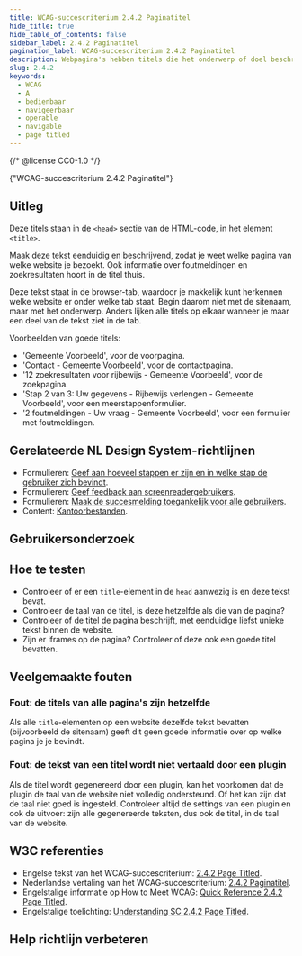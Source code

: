 ```yaml
---
title: WCAG-succescriterium 2.4.2 Paginatitel
hide_title: true
hide_table_of_contents: false
sidebar_label: 2.4.2 Paginatitel
pagination_label: WCAG-succescriterium 2.4.2 Paginatitel
description: Webpagina's hebben titels die het onderwerp of doel beschrijven.
slug: 2.4.2
keywords:
  - WCAG
  - A
  - bedienbaar
  - navigeerbaar
  - operable
  - navigable
  - page titled
---
```


{/* @license CC0-1.0 */}


<WcagHeadingGroup level={1} conformanceLevel="Niveau A">
  {"WCAG-succescriterium 2.4.2 Paginatitel"}
</WcagHeadingGroup>

## Uitleg

<Summary />

Deze titels staan in de `<head>` sectie van de HTML-code, in het element `<title>`.

Maak deze tekst eenduidig en beschrijvend, zodat je weet welke pagina van welke website je bezoekt. Ook informatie over foutmeldingen en zoekresultaten hoort in de titel thuis.

Deze tekst staat in de browser-tab, waardoor je makkelijk kunt herkennen welke website er onder welke tab staat. Begin daarom niet met de sitenaam, maar met het onderwerp. Anders lijken alle titels op elkaar wanneer je maar een deel van de tekst ziet in de tab.

Voorbeelden van goede titels:

- 'Gemeente Voorbeeld', voor de voorpagina.
- 'Contact - Gemeente Voorbeeld', voor de contactpagina.
- '12 zoekresultaten voor rijbewijs - Gemeente Voorbeeld', voor de zoekpagina.
- 'Stap 2 van 3: Uw gegevens - Rijbewijs verlengen - Gemeente Voorbeeld', voor een meerstappenformulier.
- '2 foutmeldingen - Uw vraag - Gemeente Voorbeeld', voor een formulier met foutmeldingen.

## Gerelateerde NL Design System-richtlijnen

- Formulieren: [Geef aan hoeveel stappen er zijn en in welke stap de gebruiker zich bevindt](/richtlijnen/formulieren/meerdere-stappen/voortgang-tonen).
- Formulieren: [Geef feedback aan screenreadergebruikers](/richtlijnen/formulieren/foutmeldingen/screenreaderfeedback).
- Formulieren: [Maak de succesmelding toegankelijk voor alle gebruikers](/richtlijnen/formulieren/bevestigingspagina/toegankelijke-succesmelding).
- Content: [Kantoorbestanden](/richtlijnen/content/kantoorbestanden).

## Gebruikersonderzoek

<CTAGebruikersonderzoek />

## Hoe te testen

- Controleer of er een `title`-element in de `head` aanwezig is en deze tekst bevat.
- Controleer de taal van de titel, is deze hetzelfde als die van de pagina?
- Controleer of de titel de pagina beschrijft, met eenduidige liefst unieke tekst binnen de website.
- Zijn er iframes op de pagina? Controleer of deze ook een goede titel bevatten.

## Veelgemaakte fouten

### Fout: de titels van alle pagina's zijn hetzelfde

Als alle `title`-elementen op een website dezelfde tekst bevatten (bijvoorbeeld de sitenaam) geeft dit geen goede informatie over op welke pagina je je bevindt.

### Fout: de tekst van een titel wordt niet vertaald door een plugin

Als de titel wordt gegenereerd door een plugin, kan het voorkomen dat de plugin de taal van de website niet volledig ondersteund. Of het kan zijn dat de taal niet goed is ingesteld. Controleer altijd de settings van een plugin en ook de uitvoer: zijn alle gegenereerde teksten, dus ook de titel, in de taal van de website.

## W3C referenties

- Engelse tekst van het WCAG-succescriterium: [<span lang="en">2.4.2 Page Titled</span>](https://www.w3.org/TR/WCAG22/#page-titled).
- Nederlandse vertaling van het WCAG-succescriterium: [2.4.2 Paginatitel](https://www.w3.org/Translations/WCAG22-nl/#page-titled).
- Engelstalige informatie op <span lang="en">How to Meet WCAG</span>: [<span lang="en">Quick Reference 2.4.2 Page Titled</span>](https://www.w3.org/WAI/WCAG22/quickref/#page-titled).
- Engelstalige toelichting: [<span lang="en">Understanding SC 2.4.2 Page Titled</span>](https://www.w3.org/WAI/WCAG22/Understanding/page-titled.html).

<SpotlightSection type="info">
  <Markdown omitH1 headinglevel={3}>
    <Disclaimer />
  </Markdown>
</SpotlightSection>

## Help richtlijn verbeteren

<Markdown omitH1 headinglevel={3}>
  <WCAGFooterInfo />
</Markdown>
